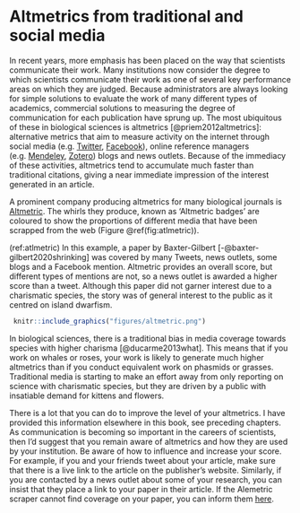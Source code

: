 # Altmetrics from traditional and social media  {#altmetrics}

In recent years, more emphasis has been placed on the way that scientists communicate their work. Many institutions now consider the degree to which scientists communicate their work as one of several key performance areas on which they are judged. Because administrators are always looking for simple solutions to evaluate the work of many different types of academics, commercial solutions to measuring the degree of communication for each publication have sprung up. The most ubiquitous of these in biological sciences is altmetrics [@priem2012altmetrics]: alternative metrics that aim to measure activity on the internet through social media (e.g. [Twitter](www.twitter.com), [Facebook](www.facebook.com)), online reference managers (e.g. [Mendeley](https://www.mendeley.com/guides/desktop), [Zotero](https://www.zotero.org/)) blogs and news outlets. Because of the immediacy of these activities, altmetrics tend to accumulate much faster than traditional citations, giving a near immediate impression of the interest generated in an article.


A prominent company producing altmetrics for many biological journals is [Altmetric](https://www.altmetric.com/). The whirls they produce, known as ‘Altmetric badges’ are coloured to show the proportions of different media that have been scrapped from the web (Figure \@ref(fig:atlmetric)). 


(ref:atlmetric) In this example, a paper by Baxter-Gilbert [-@baxter-gilbert2020shrinking] was covered by many Tweets, news outlets, some blogs and a Facebook mention. Altmetric provides an overall score, but different types of mentions are not, so a news outlet is awarded a higher score than a tweet. Although this paper did not garner interest due to a charismatic species, the story was of general interest to the public as it centred on island dwarfism.

```{r atlmetric, echo=FALSE, out.width='40%', fig.cap="(ref:atlmetric)"}
 knitr::include_graphics("figures/altmetric.png")
```

In biological sciences, there is a traditional bias in media coverage towards species with higher charisma [@ducarme2013what]. This means that if you work on whales or roses, your work is likely to generate much higher altmetrics than if you conduct equivalent work on phasmids or grasses. Traditional media is starting to make an effort away from only reporting on science with charismatic species, but they are driven by a public with insatiable demand for kittens and flowers. 

There is a lot that you can do to improve the level of your altmetrics. I have provided this information elsewhere in this book, see preceding chapters. As communication is becoming so important in the careers of scientists, then I’d suggest that you remain aware of altmetrics and how they are used by your institution. Be aware of how to influence and increase your score. For example, if you and your friends tweet about your article, make sure that there is a live link to the article on the publisher’s website. Similarly, if you are contacted by a news outlet about some of your research, you can insist that they place a link to your paper in their article. If the Alemetric scraper cannot find coverage on your paper, you can inform them [here](https://www.altmetric.com/about-our-data/our-sources/).
